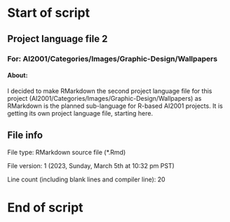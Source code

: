 # Start of script

## Project language file 2

### For: AI2001/Categories/Images/Graphic-Design/Wallpapers

#### About:

I decided to make RMarkdown the second project language file for this project (AI2001/Categories/Images/Graphic-Design/Wallpapers) as RMarkdown is the planned sub-language for R-based AI2001 projects. It is getting its own project language file, starting here.

## File info

File type: RMarkdown source file (*.Rmd)

File version: 1 (2023, Sunday, March 5th at 10:32 pm PST)

Line count (including blank lines and compiler line): 20

# End of script
